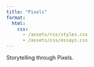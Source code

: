 ```yaml
---
title: "Pixels"
format:
  html:
    css: 
      - /assets/css/styles.css   
      - /assets/css/essays.css 
---
```


Storytelling through Pixels.
